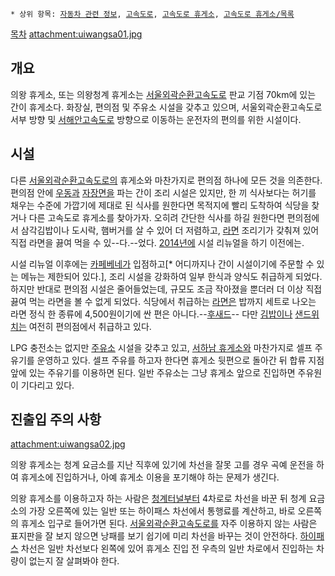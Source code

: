  * 상위 항목: [[자동차 관련 정보]], [[고속도로]], [[고속도로 휴게소]], [[고속도로 휴게소/목록]]

[[목차]]
attachment:uiwangsa01.jpg

== 개요 ==
의왕 휴게소, 또는 의왕청계 휴게소는 [[서울외곽순환고속도로]] 판교 기점 70km에 있는 간이 휴게소다. 화장실, 편의점 및 주유소 시설을 갖추고 있으며, 서울외곽순환고속도로 서부 방향 및 [[서해안고속도로]] 방향으로 이동하는 운전자의 편의를 위한 시설이다. 

== 시설 ==
다른 [[서울외곽순환고속도로]]의 휴게소와 마찬가지로 편의점 하나에 모든 것을 의존한다. 편의점 안에 [[우동]]과 [[자장면]]을 파는 간이 조리 시설은 있지만, 한 끼 식사보다는 허기를 채우는 수준에 가깝기에 제대로 된 식사를 원한다면 목적지에 빨리 도착하여 식당을 찾거나 다른 고속도로 휴게소를 찾아가자. 오히려 간단한 식사를 하길 원한다면 편의점에서 삼각김밥이나 도시락, 햄버거를 살 수 있어 더 저렴하고, [[라면]] 조리기가 갖춰져 있어 직접 라면을 끓여 먹을 수 있--다.--었다. [[2014년]]에 시설 리뉴얼을 하기 이전에는. 

시설 리뉴얼 이후에는 [[카페베네]]가 입점하고[* 어디까지나 간이 시설이기에 주문할 수 있는 메뉴는 제한되어 있다.], 조리 시설을 강화하여 일부 한식과 양식도 취급하게 되었다. 하지만 반대로 편의점 시설은 줄어들었는데, 규모도 조금 작아졌을 뿐더러 더 이상 직접 끓여 먹는 라면을 볼 수 없게 되었다. 식당에서 취급하는 [[라면]]은 밥까지 세트로 나오는 라면 정식 한 종류에 4,500원이기에 싼 편은 아니다.--[[후새드]]-- 다만 [[김밥]]이나 [[샌드위치]]는 여전히 편의점에서 취급하고 있다.

LPG 충전소는 없지만 [[주유소]] 시설을 갖추고 있고, [[서하남 휴게소]]와 마찬가지로 셀프 주유기를 운영하고 있다. 셀프 주유를 하고자 한다면 휴게소 뒷편으로 돌아간 뒤 합류 지점 앞에 있는 주유기를 이용하면 된다. 일반 주유소는 그냥 휴게소 앞으로 진입하면 주유원이 기다리고 있다.

== 진출입 주의 사항 ==
attachment:uiwangsa02.jpg

의왕 휴게소는 청계 요금소를 지난 직후에 있기에 차선을 잘못 고를 경우 곡예 운전을 하여 휴게소에 진입하거나, 아예 휴게소 이용을 포기해야 하는 문제가 생긴다. 

의왕 휴게소를 이용하고자 하는 사람은 [[청계터널]]부터 4차로로 차선을 바꾼 뒤 청계 요금소의 가장 오른쪽에 있는 일반 또는 하이패스 차선에서 통행료를 계산하고, 바로 오른쪽의 휴게소 입구로 들어가면 된다. [[서울외곽순환고속도로]]를 자주 이용하지 않는 사람은 표지판을 잘 보지 않으면 낭패를 보기 쉽기에 미리 차선을 바꾸는 것이 안전하다. [[하이패스]] 차선은 일반 차선보다 왼쪽에 있어 휴게소 진입 전 우측의 일반 차로에서 진입하는 차량이 없는지 잘 살펴봐야 한다.
